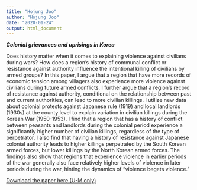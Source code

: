 ```yaml
---
title: "Hojung Joo"
author: "Hojung Joo"
date: "2020-01-24"
output: html_document
---
```


***Colonial grievances and uprisings in Korea***

Does history matter when it comes to explaining violence against civilians during wars? How does a region’s history of communal conflict or resistance against authority influence the intentional killing of civilians by armed groups? In this paper, I argue that a region that have more records of economic tension among villagers also experience more violence against civilians during future armed conflicts. I further argue that a region’s record of resistance against authority, conditional on the relationship between past and current authorities, can lead to more civilian killings. I utilize new data about colonial protests against Japanese rule (1919) and local landlords (1930s) at the county level to explain variation in civilian killings during the Korean War (1950-1953). I find that a region that has a history of conflict between peasants and landlords during the colonial period experience a significantly higher number of civilian killings, regardless of the type of perpetrator. I also find that having a history of resistance against Japanese colonial authority leads to higher killings perpetrated by the South Korean armed forces, but lower killings by the North Korean armed forces. The findings also show that regions that experience violence in earlier periods of the war generally also face relatively higher levels of violence in later periods during the war, hinting the dynamics of “violence begets violence.”

<a href="https://drive.google.com/open?id=1bR9Ja7RIxu0IQtFuIh0N2ZD5wyNRFy4u">Download the paper here (U-M only)</a>\











